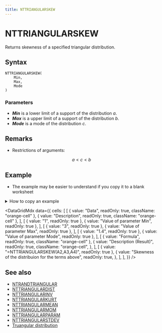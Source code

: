```yaml
---
title: NTTRIANGULARSKEW
---
```



# NTTRIANGULARSKEW

Returns skewness of a specified triangular distribution.

## Syntax

```excel
NTTRIANGULARSKEW(
    Min,
    Max,
    Mode
)
```

### Parameters

- **_Min_** is a lower limit of a support of the distribution $a$.
- **_Max_** is a upper limit of a support of the distribution $b$.
- **_Mode_** is a mode of the distribution $c$.

## Remarks

- Restrictions of arguments:

$$
  a<c<b
$$

## Example

- The example may be easier to understand if you copy it to a blank worksheet

<details>
  <summary>How to copy an example</summary>

1.  Create a blank workbook or worksheet.
2.  Select the example in the Help topic.

    **Note**  Do not select the row or column headers.

    ![Selecting an example from Help](./../../assets/functions/HowToCopy.png)

    Selecting an example from Help

3.  Press CTRL+C.
4.  In the worksheet, select cell A1, and press CTRL+V.
5.  To switch between viewing the results and viewing the formulas that return the results, press CTRL+` (grave accent), or on the **Tools** menu, point to **Formula Auditing**, and then click **Formula Auditing Mode**.

</details>

<DataGridMdx
  data={{
    cells: [
      [
        { value: "Data", readOnly: true, className: "orange-cell" },
        { value: "Description", readOnly: true, className: "orange-cell" },
      ],
      [
        { value: "1", readOnly: true },
        { value: "Value of parameter Min", readOnly: true },
      ],
      [
        { value: "3", readOnly: true },
        { value: "Value of parameter Max", readOnly: true },
      ],
      [
        { value: "1.4", readOnly: true },
        { value: "Value of parameter Mode", readOnly: true },
      ],
      [
        { value: "Formula", readOnly: true, className: "orange-cell" },
        {
          value: "Description (Result)",
          readOnly: true,
          className: "orange-cell",
        },
      ],
      [
        { value: "=NTTRIANGULARSKEW(A2,A3,A4)", readOnly: true },
        {
          value: "Skewness of the distribuion for the terms above",
          readOnly: true,
        },
      ],
    ],
  }}
/>

## See also

- [NTRANDTRIANGULAR](https://www.ntrand.com/ntrandtriangular/)
- [NTTRIANGULARDIST](https://www.ntrand.com/nttriangulardist/)
- [NTTRIANGULARINV](https://www.ntrand.com/nttriangularinv/)
- [NTTRIANGULARKURT](https://www.ntrand.com/nttriangularkurt/)
- [NTTRIANGULARMEAN](https://www.ntrand.com/nttriangularmean/)
- [NTTRIANGULARMOM](https://www.ntrand.com/nttriangularmom/)
- [NTTRIANGULARPARAM](https://www.ntrand.com/nttriangularparam/)
- [NTTRIANGULARSTDEV](https://www.ntrand.com/nttriangularstdev/)
- [Truangular distribution](https://www.ntrand.com/triangular-distribution/)
